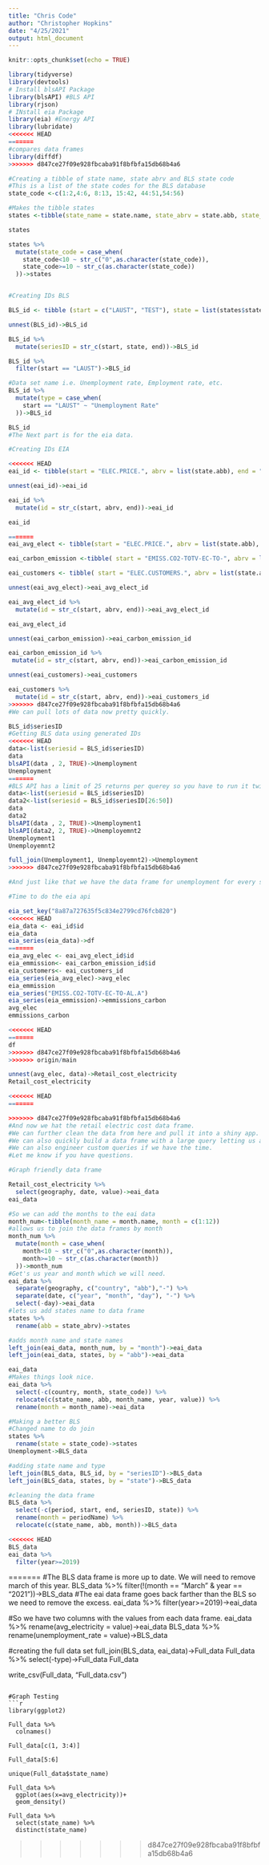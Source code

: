 ```yaml
---
title: "Chris Code"
author: "Christopher Hopkins"
date: "4/25/2021"
output: html_document
---
```


```r
knitr::opts_chunk$set(echo = TRUE)
```

```r
library(tidyverse)
library(devtools)
# Install blsAPI Package
library(blsAPI) #BLS API
library(rjson)
# INstall eia Package
library(eia) #Energy API
library(lubridate)
<<<<<<< HEAD
=======
#compares data frames
library(diffdf)
>>>>>>> d847ce27f09e928fbcaba91f8bfbfa15db68b4a6
```

```r
#Creating a tibble of state name, state abrv and BLS state code
#This is a list of the state codes for the BLS database
state_code <-c(1:2,4:6, 8:13, 15:42, 44:51,54:56)

#Makes the tibble states
states <-tibble(state_name = state.name, state_abrv = state.abb, state_code = state_code)

states

states %>% 
  mutate(state_code = case_when(
    state_code<10 ~ str_c("0",as.character(state_code)),
    state_code>=10 ~ str_c(as.character(state_code))
  ))->states


#Creating IDs BLS

BLS_id <- tibble (start = c("LAUST", "TEST"), state = list(states$state_code), end = "0000000000003")

unnest(BLS_id)->BLS_id

BLS_id %>% 
  mutate(seriesID = str_c(start, state, end))->BLS_id

BLS_id %>% 
  filter(start == "LAUST")->BLS_id

#Data set name i.e. Unemployment rate, Employment rate, etc.
BLS_id %>% 
  mutate(type = case_when(
    start == "LAUST" ~ "Unemployment Rate"
  ))->BLS_id

BLS_id
#The Next part is for the eia data.

#Creating IDs EIA

<<<<<<< HEAD
eai_id <- tibble(start = "ELEC.PRICE.", abrv = list(state.abb), end = "-IND.M")

unnest(eai_id)->eai_id

eai_id %>% 
  mutate(id = str_c(start, abrv, end))->eai_id

eai_id

=======
eai_avg_elect <- tibble(start = "ELEC.PRICE.", abrv = list(state.abb), end = "-IND.M")

eai_carbon_emission <-tibble( start = "EMISS.CO2-TOTV-EC-TO-", abrv = list(state.abb), end = ".A")

eai_customers <- tibble( start = "ELEC.CUSTOMERS.", abrv = list(state.abb), end = "-ALL.A")

unnest(eai_avg_elect)->eai_avg_elect_id

eai_avg_elect_id %>% 
  mutate(id = str_c(start, abrv, end))->eai_avg_elect_id

eai_avg_elect_id

unnest(eai_carbon_emission)->eai_carbon_emission_id

eai_carbon_emission_id %>% 
 mutate(id = str_c(start, abrv, end))->eai_carbon_emission_id

unnest(eai_customers)->eai_customers

eai_customers %>% 
  mutate(id = str_c(start, abrv, end))->eai_customers_id
>>>>>>> d847ce27f09e928fbcaba91f8bfbfa15db68b4a6
#We can pull lots of data now pretty quickly.

BLS_id$seriesID
#Getting BLS data using generated IDs
<<<<<<< HEAD
data<-list(seriesid = BLS_id$seriesID)
data
blsAPI(data , 2, TRUE)->Unemployment
Unemployment
=======
#BLS API has a limit of 25 returns per querey so you have to run it twice.
data<-list(seriesid = BLS_id$seriesID)
data2<-list(seriesid = BLS_id$seriesID[26:50])
data
data2
blsAPI(data , 2, TRUE)->Unemployment1
blsAPI(data2, 2, TRUE)->Unemployemnt2
Unemployment1
Unemployemnt2

full_join(Unemployment1, Unemployemnt2)->Unemployment
>>>>>>> d847ce27f09e928fbcaba91f8bfbfa15db68b4a6

#And just like that we have the data frame for unemployment for every state for a year.

#Time to do the eia api

eia_set_key("8a87a727635f5c834e2799cd76fcb820")
<<<<<<< HEAD
eia_data <- eai_id$id
eia_data
eia_series(eia_data)->df
=======
eia_avg_elec <- eai_avg_elect_id$id
eia_emmission<- eai_carbon_emission_id$id
eia_customers<- eai_customers_id
eia_series(eia_avg_elec)->avg_elec
eia_emmission
eia_series("EMISS.CO2-TOTV-EC-TO-AL.A")
eia_series(eia_emmission)->emmissions_carbon
avg_elec
emmissions_carbon

<<<<<<< HEAD
=======
df
>>>>>>> d847ce27f09e928fbcaba91f8bfbfa15db68b4a6
>>>>>>> origin/main

unnest(avg_elec, data)->Retail_cost_electricity
Retail_cost_electricity

<<<<<<< HEAD
=======

>>>>>>> d847ce27f09e928fbcaba91f8bfbfa15db68b4a6
#And now we hat the retail electric cost data frame.
#We can further clean the data from here and pull it into a shiny app.
#We can also quickly build a data frame with a large query letting us acess a lot of data.
#We can also engineer custom queries if we have the time.
#Let me know if you have questions.
```
```r
#Graph friendly data frame

Retail_cost_electricity %>% 
  select(geography, date, value)->eai_data
eai_data 

#So we can add the months to the eai data
month_num<-tibble(month_name = month.name, month = c(1:12))
#allows us to join the data frames by month
month_num %>% 
  mutate(month = case_when(
    month<10 ~ str_c("0",as.character(month)),
    month>=10 ~ str_c(as.character(month))
  ))->month_num
#Get's us year and month which we will need.
eai_data %>% 
  separate(geography, c("country", "abb"),"-") %>% 
  separate(date, c("year", "month", "day"), "-") %>% 
  select(-day)->eai_data
#lets us add states name to data frame
states %>% 
  rename(abb = state_abrv)->states

#adds month name and state names
left_join(eai_data, month_num, by = "month")->eai_data
left_join(eai_data, states, by = "abb")->eai_data

eai_data
#Makes things look nice.
eai_data %>% 
  select(-c(country, month, state_code)) %>% 
  relocate(c(state_name, abb, month_name, year, value)) %>% 
  rename(month = month_name)->eai_data

#Making a better BLS
#Changed name to do join
states %>% 
  rename(state = state_code)->states
Unemployment->BLS_data

#adding state name and type
left_join(BLS_data, BLS_id, by = "seriesID")->BLS_data
left_join(BLS_data, states, by = "state")->BLS_data

#cleaning the data frame
BLS_data %>% 
  select(-c(period, start, end, seriesID, state)) %>% 
  rename(month = periodName) %>% 
  relocate(c(state_name, abb, month))->BLS_data

<<<<<<< HEAD
BLS_data
eai_data %>% 
  filter(year>=2019)
```
=======
#The BLS data frame is more up to date. We will need to remove march of this year.
BLS_data %>% 
  filter(!(month == "March" & year == "2021"))->BLS_data
#The eai data frame goes back farther than the BLS so we need to remove the excess.
eai_data %>% 
  filter(year>=2019)->eai_data

#So we have two columns with the values from each data frame.
eai_data %>% 
  rename(avg_electricity = value)->eai_data
BLS_data %>% 
  rename(unemployment_rate = value)->BLS_data

#creating the full data set
full_join(BLS_data, eai_data)->Full_data
Full_data %>% 
  select(-type)->Full_data
Full_data

write_csv(Full_data, "Full_data.csv")
```

#Graph Testing
```r
library(ggplot2)

Full_data %>% 
  colnames()

Full_data[c(1, 3:4)]

Full_data[5:6]

unique(Full_data$state_name)

Full_data %>% 
  ggplot(aes(x=avg_electricity))+
  geom_density()

Full_data %>% 
  select(state_name) %>% 
  distinct(state_name)
```

>>>>>>> d847ce27f09e928fbcaba91f8bfbfa15db68b4a6
